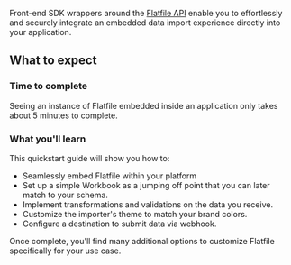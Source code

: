Front-end SDK wrappers around the
[Flatfile API](https://reference.flatfile.com/) enable you to effortlessly and
securely integrate an embedded data import experience directly into your
application.

## What to expect

### Time to complete

Seeing an instance of Flatfile embedded inside an application only takes about 5
minutes to complete.

### What you'll learn

This quickstart guide will show you how to:

- Seamlessly embed Flatfile within your platform
- Set up a simple Workbook as a jumping off point that you can later match to
  your schema.
- Implement transformations and validations on the data you receive.
- Customize the importer's theme to match your brand colors.
- Configure a destination to submit data via webhook.

Once complete, you'll find many additional options to customize Flatfile
specifically for your use case.
